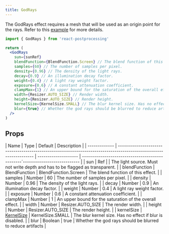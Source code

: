 ```yaml
---
title: GodRays
---
```


The GodRays effect requires a mesh that will be used as an origin point for the rays. Refer to this [example](https://github.com/react-spring/react-postprocessing/tree/master/examples/take-control) for more details.

```jsx
import { GodRays } from 'react-postprocessing'

return (
  <GodRays
    sun={sunRef}
    blendFunction={BlendFunction.Screen} // The blend function of this effect.
    samples={60} // The number of samples per pixel.
    density={0.96} // The density of the light rays.
    decay={0.9} // An illumination decay factor.
    weight={0.4} // A light ray weight factor.
    exposure={0.6} // A constant attenuation coefficient.
    clampMax={1} // An upper bound for the saturation of the overall effect.
    width={Resizer.AUTO_SIZE} // Render width.
    height={Resizer.AUTO_SIZE} // Render height.
    kernelSize={KernelSize.SMALL} // The blur kernel size. Has no effect if blur is disabled.
    blur={true} // Whether the god rays should be blurred to reduce artifacts.
  />
)
```

## Props

| Name | Type | Default | Description |
| ------------- | ------------------------------------------------------------------------------------------------------------------ | -------------------- | ------------------------------------------------´---------------------------- |
| sun | Ref | | The light source. Must not write depth and has to be flagged as transparent. |
| blendFunction | BlendFunction | BlendFunction.Screen | The blend function of this effect. |
| samples | Number | 60 | The number of samples per pixel. |
| density | Number | 0.96 | The density of the light rays. |
| decay | Number | 0.9 | An illumination decay factor. |
| weight | Number | 0.4 | A light ray weight factor. |
| exposure | Number | 0.6 | A constant attenuation coefficient. |
| clampMax | Number | 1 | An upper bound for the saturation of the overall effect. |
| width | Number | Resizer.AUTO_SIZE | The render width. |
| height | Number | Resizer.AUTO_SIZE | The render height. |
| kernelSize | [KernelSize](https://vanruesc.github.io/postprocessing/public/docs/variable/index.html#static-variable-KernelSize) | KernelSize.SMALL | The blur kernel size. Has no effect if blur is disabled. |
| blur | Boolean | true | Whether the god rays should be blurred to reduce artifacts |
